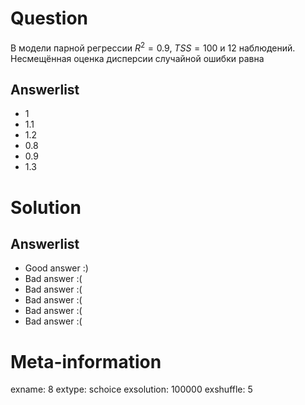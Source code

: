 Question
========
В модели парной регрессии $R^2 = 0.9$, $TSS = 100$ и $12$ наблюдений.
Несмещённая оценка дисперсии случайной ошибки равна


Answerlist
----------
*  $1$
*  $1.1$
*  $1.2$
*  $0.8$
*  $0.9$
*  $1.3$

Solution
========

Answerlist
----------
*  Good answer :)
*  Bad answer :(
*  Bad answer :(
*  Bad answer :(
*  Bad answer :(
*  Bad answer :(

Meta-information
================
exname: 8
extype: schoice
exsolution: 100000
exshuffle: 5

